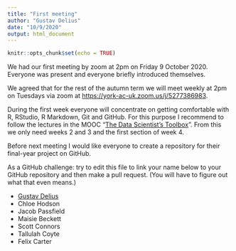 ```yaml
---
title: "First meeting"
author: "Gustav Delius"
date: "10/9/2020"
output: html_document
---
```


```r
knitr::opts_chunk$set(echo = TRUE)
```

We had our first meeting by zoom at 2pm on Friday 9 October 2020. Everyone was
present and everyone briefly introduced themselves.

We agreed that for the rest of the autumn term we will meet weekly at 2pm on Tuesdays via zoom at <https://york-ac-uk.zoom.us/j/5277386983>.

During the first week everyone will concentrate on getting comfortable with R, RStudio, R Markdown, Git and GitHub. For this purpose I recommend to follow the lectures in the MOOC "[The Data Scientist's Toolbox](https://www.coursera.org/learn/data-scientists-tools)". From this we only need weeks 2 and 3 and the first section of week 4.

Before next meeting I would like everyone to create a repository for their final-year project on GitHub. 

As a GitHub challenge: try to edit this file to link your name below to your GitHub repository and then make a pull request. (You will have to figure out what that even means.)

-   [Gustav Delius](https://github.com/gustavdelius/fisheries-data-analysis)
-   Chloe Hodson
-   Jacob Passfield
-   Maisie Beckett
-   Scott Connors
-   Tallulah Coyte
-   Felix Carter
